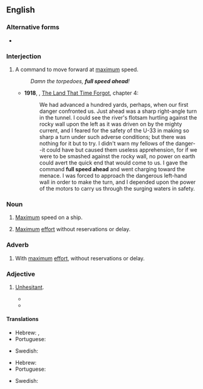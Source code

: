 ==English==

===Alternative forms===
* {{l|en|full steam ahead}}

===Interjection===
{{en-interjection}}

# {{lb|en|usually|nautical}} A command to move forward at [[maximum]] speed.
#: ''Damn the torpedoes, '''full speed ahead'''!''
#* '''1918''', {{w|Edgar Rice Burroughs}}, [[w:The Land That Time Forgot (novel)|The Land That Time Forgot]], chapter 4:
#*: We had advanced a hundred yards, perhaps, when our first danger confronted us. Just ahead was a sharp right-angle turn in the tunnel. I could see the river's flotsam hurtling against the rocky wall upon the left as it was driven on by the mighty current, and I feared for the safety of the U-33 in making so sharp a turn under such adverse conditions; but there was nothing for it but to try. I didn't warn my fellows of the danger--it could have but caused them useless apprehension, for if we were to be smashed against the rocky wall, no power on earth could avert the quick end that would come to us. I gave the command '''full speed ahead''' and went charging toward the menace. I was forced to approach the dangerous left-hand wall in order to make the turn, and I depended upon the power of the motors to carry us through the surging waters in safety.

===Noun===
{{en-noun|-}}

# {{lb|en|usually|nautical}} [[Maximum]] speed on a ship.
#: {{ux|en|Then he gave it '''full speed ahead''', and shot us into the inlet.}}
# {{lb|en|idiomatic}} [[maximum|Maximum]] [[effort]] without reservations or delay.
#: {{ux|en|We got the OK on the conversion project. It's '''full speed ahead'''.}}

===Adverb===
{{en-adv|-}}

# {{lb|en|idiomatic}} With [[maximum]] [[effort]], without reservations or delay.
#: {{ux|en|He charged '''full speed ahead''' into his studies.}}

===Adjective===
{{en-adj|-}}

# {{lb|en|idiomatic}} [[unhesitant|Unhesitant]].
#: {{ux|en|The company's '''full speed ahead''' approach to product development would ultimately be its downfall.}}
#* {{quote-book|passage=I was always so busy and '''full-speed ahead''' that I didn't take any time out to really listen to God.|title=Shattered|page=129|year=2009|isbn=1615791914}}
#* {{quote-book|passage=And what he's done in climbing is no less than world class — a blend of vision and genetic athleticism, with a '''full-speed-ahead''' approach that dwells on the possibilities, not the problems.|title=An Eye at the Top of the World|author=Pete Takeda|year=2013|page=90|isbn=9781568583587}}

====Translations====
{{trans-top|nautical}}
* Hebrew: {{t+|he|מָלֵא קָדִימָה|tr=male kadima}}, {{t|he|קָדִימָה מָלֵא|tr=kadima male}}
* Portuguese: {{t|pt|a todo vapor}}
{{trans-mid}}
* Swedish: {{t|sv|full fart framåt}}
{{trans-bottom}}

{{trans-top|idiom, maximum effort}}
* Hebrew: {{t+|he|בִּמְלוֹא הַקִיטוֹר|tr=bimlo hakitor}}
* Portuguese: {{t|pt|a todo vapor}}
{{trans-mid}}
* Swedish: {{t|sv|full fart framåt}}
{{trans-bottom}}
